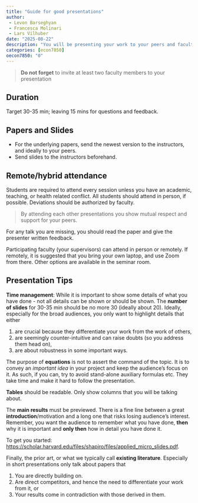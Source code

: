 ```yaml
---
title: "Guide for good presentations"
author: 
 - Levon Barseghyan
 - Francesca Molinari
 - Lars Vilhuber
date: "2025-08-22"
description: "You will be presenting your work to your peers and faculty. We go through some of the ways to make your presentation effective and engaging."
categories: [econ7850]
oecon7850: "0"
---
```


> **Do not forget** to invite at least two faculty members to your presentation

## Duration

Target 30-35 min; leaving 15 mins for questions and feedback.

## Papers and Slides

- For the underlying papers, send the newest version to the instructors, and ideally to your peers. 
- Send slides to the instructors beforehand.

## Remote/hybrid attendance

Students are required to attend every session unless you have an academic, teaching, or
health related conflict. All students should attend in person, if possible. Deviations should be authorized by faculty. 

> By attending each other presentations you show mutual respect and support for
your peers. 

For any talk you are missing, you should read the paper and give the presenter written feedback.

Participating faculty (your supervisors) can attend in person or remotely. If remotely, it is suggested that you bring your own laptop, and use Zoom from there. Other options are available in the seminar room.

## Presentation Tips

**Time management**: While it is important to show some details of what you have done - not
all details can be shown or should be shown. The **number of slides** for 30-35 min should be no more 30 (ideally about 20). Ideally, especially for the broad audiences, you only want to highlight details that either

1. are crucial because they differentiate your work from the work of others,
2. are seemingly counter-intuitive and can raise doubts (so you address them head on),
3. are about robustness in some important ways.

The purpose of **equations** is not to assert the command of the topic. It is to convey an *important idea* in your project and keep the audience's focus on it. As such, if you can, try to avoid stand-alone auxiliary formulas etc. They take time and make it hard to follow the presentation.

**Tables** should be readable. Only show columns that you will be talking about.

The **main results** must be previewed. There is a fine line between a great **introduction**/motivation and a long one that risks losing audience’s interest. Remember, you want the audience to remember what you have done, **then** why it is important and **only then** how in detail you have done it. 

To get you started:
<https://scholar.harvard.edu/files/shapiro/files/applied_micro_slides.pdf>.

Finally, the prior art, or what we typically call **existing literature**. Especially in short presentations only talk about papers that

1. You are directly building on.
2. Are direct competitors, and hence the need to differentiate your work from it, or
3. Your results come in contradiction with those derived in them.
